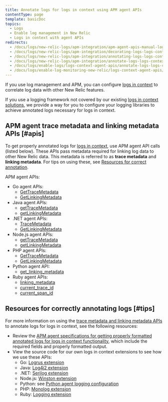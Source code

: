 ```yaml
---
title: Annotate logs for logs in context using APM agent APIs
contentType: page
template: basicDoc
topics:
  - Logs
  - Enable log management in New Relic
  - Logs in context with agent APIs
redirects:
  - /docs/logs/new-relic-logs/apm-integration/apm-agent-apis-manual-logs-context-instrumentation
  - /docs/logs/new-relic-logs/apm-integration/decorating-logs-logs-context-using-apm-agent-apis
  - /docs/logs/new-relic-logs/apm-integration/annotating-logs-logs-context-using-apm-agent-apis
  - /docs/logs/new-relic-logs/apm-integration/annotate-logs-logs-context-using-apm-agent-apis
  - /docs/logs/enable-logs/logs-context-agent-apis/annotate-logs-logs-context-using-apm-agent-apis
  - /docs/logs/enable-log-monitoring-new-relic/logs-context-agent-apis/annotate-logs-logs-context-using-apm-agent-apis
---
```


If you use log management and APM, you can configure [logs in context](/docs/logs/new-relic-logs/enable-logs-context/enable-logs-context-apm-agents) to correlate log data with other New Relic features.

If you use a logging framework not covered by our existing [logs in context solutions](/docs/logs/new-relic-logs/enable-logs-context), we provide a way for you to configure your logging libraries to achieve annotated logs necessary for logs in context.

## APM agent trace metadata and linking metadata APIs [#apis]

To get properly annotated logs for [logs in context](/docs/logs/new-relic-logs/enable-logs-context/enable-logs-context-apm-agents), use APM agent API calls (listed below). These APIs pass metadata required for linking log data to other New Relic data. This metadata is referred to as **trace metadata** and **linking metadata**. For tips on using these, see [Resources for correct annotation](#tips).

APM agent APIs:

* Go agent APIs:
  * [GetTraceMetadata](https://godoc.org/github.com/newrelic/go-agent#Transaction.GetTraceMetadata)
  * [GetLinkingMetadata](https://godoc.org/github.com/newrelic/go-agent#Transaction.GetLinkingMetadata)
* Java agent APIs:
  * [getTraceMetadata](http://newrelic.github.io/java-agent-api/javadoc/com/newrelic/api/agent/Agent.html#getTraceMetadata())
  * [getLinkingMetadata](http://newrelic.github.io/java-agent-api/javadoc/com/newrelic/api/agent/Agent.html#getLinkingMetadata())
* .NET agent APIs:
  * [TraceMetadata](/docs/agents/net-agent/net-agent-api/tracemetadata-net-agent-api-0)
  * [GetLinkingMetadata](/docs/agents/net-agent/net-agent-api/getlinkingmetadata-net-agent-api)
* Node.js agent APIs:
  * [getTraceMetadata](/docs/agents/nodejs-agent/api-guides/nodejs-agent-api#getTraceMetadata)
  * [getLinkingMetadata](/docs/agents/nodejs-agent/api-guides/nodejs-agent-api#getLinkingMetadata)
* PHP agent APIs:
  * [GetTraceMetadata](/docs/agents/php-agent/php-agent-api/newrelicgettracemetadata)
  * [GetLinkingMetadata](/docs/agents/php-agent/php-agent-api/newrelicgetlinkingmetadata)
* Python agent API:
  * [get_linking_metadata](/docs/agents/python-agent/python-agent-api/getlinkingmetadata-python-agent-api)
* Ruby agent APIs:
  * [linking_metadata](https://www.rubydoc.info/gems/newrelic_rpm/NewRelic/Agent#linking_metadata-instance_method)
  * [current_trace_id](https://www.rubydoc.info/gems/newrelic_rpm/NewRelic/Agent/Tracer#current_trace_id-class_method)
  * [current_span_id](https://www.rubydoc.info/gems/newrelic_rpm/NewRelic/Agent/Tracer#current_span_id-class_method)

## Resources for correctly annotating logs [#tips]

For more information on using the [trace metadata and linking metadata APIs](#apis) to annotate logs for logs in context, see the following resources:

* Review the [APM agent specifications for getting properly formatted annotated logs for logs in context functionality](https://github.com/newrelic/newrelic-exporter-specs/tree/master/logging), which include the required fields and properly formatted output.
* View the source code for our own logs in context extensions to see how we use these APIs:
  * Go: [Logrus extension](https://github.com/newrelic/go-agent/blob/master/_integrations/logcontext/nrlogrusplugin/nrlogrusplugin.go)
  * Java: [Log4j2 extension](https://github.com/newrelic/java-log-extensions/blob/master/log4j2/src/main/java/com/newrelic/logging/log4j2/NewRelicLayout.java)
  * .NET: [Serilog extension](https://github.com/newrelic/newrelic-logenricher-dotnet/blob/master/src/Serilog/NewRelic.LogEnrichers.Serilog/NewRelicFormatter.cs)
  * Node.js: [Winston extension](https://github.com/newrelic/newrelic-winston-logenricher-node/blob/master/lib/createFormatter.js)
  * Python: see [Python agent logging configuration](/docs/logs/new-relic-logs/enable-logs-context/enable-logs-context-python#configure-logging)
  * PHP: [Monolog extension](https://github.com/newrelic/newrelic-monolog-logenricher-php/blob/master/src/Formatter.php)
  * Ruby: [Logging extension](https://github.com/newrelic/rpm/blob/master/lib/new_relic/agent/logging.rb)

